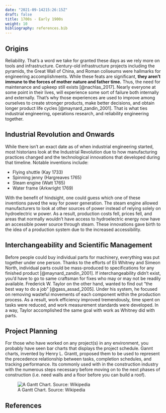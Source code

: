 ```yaml
---
date: "2021-09-14215:26:15Z"
draft: false
title: 1700s - Early 1900s
weight: 10
bibliography: references.bib
---
```


## Origins

Reliability. That's a word we take for granted these days as we rely more on
tools and infrastructure. Century-old infrastructure projects including the 
pyramids, the Great Wall of China, and Roman coliseums were hallmarks for 
engineering accomplishments. While these feats are significant, **they aren't
immune to the forces of mother nature and father time.** Thus, the need for 
maintenance and upkeep still exists [@nachlas_2017]. Nearly everyone at some 
point in their lives, will experience some sort of failure both internally and 
externally. That's why those experiences are used to improve among ourselves to 
create stronger products, make better decisions, and obtain longer product life 
cycles [@maynard_zandin_2001]. That is what ties industrial engineering, 
operations research, and reliability engineering together.

## Industrial Revolution and Onwards

While there isn't an exact date as of when industrial engineering started,
most historians look at the Industrial Revolution due to how
manufacturing practices changed and the technological innovations that 
developed during that timeline. Notable inventions include:

* Flying shuttle (Kay 1733)
* Spinning jenny (Hargreaves 1765)
* Steam engine (Watt 1765)
* Water frame (Arkwright 1769)

With the benefit of hindsight, one could guess which one of these inventions
paved the way for power generation. The steam engine allowed manufacturers to
look at other sources of power instead of relying solely on hydroelectric w
power. As a result, production costs fell, prices fell, and areas that normally
wouldn't have access to hydroelectric energy now have an accessible power 
source through steam. These innovations gave birth to the idea of a production
system due to the increased accessibility.

## Interchangeability and Scientific Management

Before people could buy individual parts for machinery, everything was put
together under one person. Thanks to the efforts of Eli Whitney and Simeon 
North, individual parts could be mass-produced to specifications for any 
finished product [@maynard_zandin_2001]. If interchangeability didn't exist, 
you'd have to go to same craftsman for fixes who may or may not be readily 
available. Frederick W. Taylor on the other hand, wanted to find out "the best 
way to do a job" [@gass_assad_2005]. Under his system, he focused on removing 
wasteful movements of each component within the production process. As a result, 
work efficiency improved tremendously, time spent on tasks were reduced, and 
work measurement standards were developed. In a way, Taylor accomplished the 
same goal with work as Whitney did with parts.

## Project Planning

For those who have worked on any project(s) in any environment, you probably
have seen bar charts that displays the project schedule. Gannt charts, invented
by Henry L. Grantt, proposed them to be used to represent the precedence
relationship between tasks, completion schedules, and tracking performance. 
Its commonly used with in the construction industry with the numerous steps
necessary before moving on to the next phases of construction (i.e. need walls
and a floor before you can build a roof).

![A Gantt Chart. Source: Wikipedia](https://upload.wikimedia.org/wikipedia/commons/thumb/5/57/GanttChartAnatomy.svg/330px-GanttChartAnatomy.svg.png)

## References